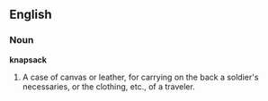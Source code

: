 ==English==

===Noun===

'''knapsack'''

#A case of canvas or leather, for carrying on the back a soldier's necessaries, or the clothing, etc., of a traveler.